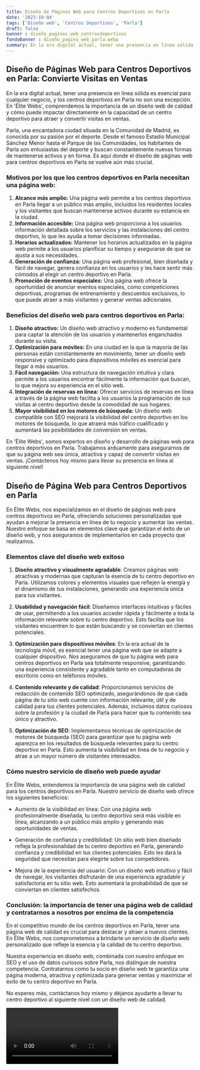 ```yaml
---
title: Diseño de Páginas Web para Centros Deportivos en Parla
date: '2023-10-04'
tags: ['Diseño web', 'Centros Deportivos', 'Parla']
draft: false
banner : diseño_paginas_web_centrosdeportivos
fondoBanner : diseño_pagina_web_parla.webp
summary: En la era digital actual, tener una presencia en línea sólida es esencial para cualquier negocio, y los centros deportivos en Parla no son una excepción. En 'Élite Webs', comprendemos la importancia de un diseño web de calidad y cómo puede impactar directamente en la capacidad de un centro deportivo para atraer y convertir visitas en ventas.
---
```


## Diseño de Páginas Web para Centros Deportivos en Parla: Convierte Visitas en Ventas

En la era digital actual, tener una presencia en línea sólida es esencial para cualquier negocio, y los centros deportivos en Parla no son una excepción. En 'Élite Webs', comprendemos la importancia de un diseño web de calidad y cómo puede impactar directamente en la capacidad de un centro deportivo para atraer y convertir visitas en ventas.

Parla, una encantadora ciudad situada en la Comunidad de Madrid, es conocida por su pasión por el deporte. Desde el famoso Estadio Municipal Sánchez Menor hasta el Parque de las Comunidades, los habitantes de Parla son entusiastas del deporte y buscan constantemente nuevas formas de mantenerse activos y en forma. Es aquí donde el diseño de páginas web para centros deportivos en Parla se vuelve aún más crucial.

### Motivos por los que los centros deportivos en Parla necesitan una página web:

1. **Alcance más amplio:** Una página web permite a los centros deportivos en Parla llegar a un público más amplio, incluidos los residentes locales y los visitantes que buscan mantenerse activos durante su estancia en la ciudad.
2. **Información accesible:** Una página web proporciona a los usuarios información detallada sobre los servicios y las instalaciones del centro deportivo, lo que les ayuda a tomar decisiones informadas.
3. **Horarios actualizados:** Mantener los horarios actualizados en la página web permite a los usuarios planificar su tiempo y asegurarse de que se ajusta a sus necesidades.
4. **Generación de confianza:** Una página web profesional, bien diseñada y fácil de navegar, genera confianza en los usuarios y les hace sentir más cómodos al elegir un centro deportivo en Parla.
5. **Promoción de eventos especiales:** Una página web ofrece la oportunidad de anunciar eventos especiales, como competiciones deportivas, programas de entrenamiento y descuentos exclusivos, lo que puede atraer a más visitantes y generar ventas adicionales.

### Beneficios del diseño web para centros deportivos en Parla:

1. **Diseño atractivo:** Un diseño web atractivo y moderno es fundamental para captar la atención de los usuarios y mantenerlos enganchados durante su visita.
2. **Optimización para móviles:** En una ciudad en la que la mayoría de las personas están constantemente en movimiento, tener un diseño web responsive y optimizado para dispositivos móviles es esencial para llegar a más usuarios.
3. **Fácil navegación:** Una estructura de navegación intuitiva y clara permite a los usuarios encontrar fácilmente la información que buscan, lo que mejora su experiencia en el sitio web.
4. **Integración de reservas en línea:** Ofrecer servicios de reservas en línea a través de la página web facilita a los usuarios la programación de sus visitas al centro deportivo desde la comodidad de sus hogares.
5. **Mayor visibilidad en los motores de búsqueda:** Un diseño web compatible con SEO mejorará la visibilidad del centro deportivo en los motores de búsqueda, lo que atraerá más tráfico cualificado y aumentará las posibilidades de conversión en ventas.

En 'Élite Webs', somos expertos en diseño y desarrollo de páginas web para centros deportivos en Parla. Trabajamos arduamente para asegurarnos de que su página web sea única, atractiva y capaz de convertir visitas en ventas. ¡Contáctenos hoy mismo para llevar su presencia en línea al siguiente nivel!

<GifSeo />

<Cta />

## Diseño de Página Web para Centros Deportivos en Parla

En Élite Webs, nos especializamos en el diseño de páginas web para centros deportivos en Parla, ofreciendo soluciones personalizadas que ayudan a mejorar la presencia en línea de tu negocio y aumentar las ventas. Nuestro enfoque se basa en elementos clave que garantizan el éxito de un diseño web, y nos aseguramos de implementarlos en cada proyecto que realizamos.

### Elementos clave del diseño web exitoso

1. **Diseño atractivo y visualmente agradable**: Creamos páginas web atractivas y modernas que capturan la esencia de tu centro deportivo en Parla. Utilizamos colores y elementos visuales que reflejen la energía y el dinamismo de tus instalaciones, generando una experiencia única para tus visitantes.

2. **Usabilidad y navegación fácil**: Diseñamos interfaces intuitivas y fáciles de usar, permitiendo a los usuarios acceder rápida y fácilmente a toda la información relevante sobre tu centro deportivo. Esto facilita que los visitantes encuentren lo que están buscando y se conviertan en clientes potenciales.

3. **Optimización para dispositivos móviles**: En la era actual de la tecnología móvil, es esencial tener una página web que se adapte a cualquier dispositivo. Nos aseguramos de que tu página web para centros deportivos en Parla sea totalmente responsive, garantizando una experiencia consistente y agradable tanto en computadoras de escritorio como en teléfonos móviles.

4. **Contenido relevante y de calidad**: Proporcionamos servicios de redacción de contenido SEO optimizado, asegurándonos de que cada página de tu sitio web cuente con información relevante, útil y de calidad para tus clientes potenciales. Además, incluimos datos curiosos sobre la profesión y la ciudad de Parla para hacer que tu contenido sea único y atractivo.

5. **Optimización de SEO**: Implementamos técnicas de optimización de motores de búsqueda (SEO) para garantizar que tu página web aparezca en los resultados de búsqueda relevantes para tu centro deportivo en Parla. Esto aumenta la visibilidad en línea de tu negocio y atrae a un mayor número de visitantes interesados.

### Cómo nuestro servicio de diseño web puede ayudar

En Élite Webs, entendemos la importancia de una página web de calidad para los centros deportivos en Parla. Nuestro servicio de diseño web ofrece los siguientes beneficios:

- Aumento de la visibilidad en línea: Con una página web profesionalmente diseñada, tu centro deportivo será más visible en línea, alcanzando a un público más amplio y generando más oportunidades de ventas.

- Generación de confianza y credibilidad: Un sitio web bien diseñado refleja la profesionalidad de tu centro deportivo en Parla, generando confianza y credibilidad en tus clientes potenciales. Esto les dará la seguridad que necesitan para elegirte sobre tus competidores.

- Mejora de la experiencia del usuario: Con un diseño web intuitivo y fácil de navegar, los visitantes disfrutarán de una experiencia agradable y satisfactoria en tu sitio web. Esto aumentará la probabilidad de que se conviertan en clientes satisfechos.

### Conclusión: la importancia de tener una página web de calidad y contratarnos a nosotros por encima de la competencia

En el competitivo mundo de los centros deportivos en Parla, tener una página web de calidad es crucial para destacar y atraer a nuevos clientes. En Élite Webs, nos comprometemos a brindarte un servicio de diseño web personalizado que refleje la esencia y la calidad de tu centro deportivo.

Nuestra experiencia en diseño web, combinada con nuestro enfoque en SEO y el uso de datos curiosos sobre Parla, nos distingue de nuestra competencia. Contratarnos como tu socio en diseño web te garantiza una página moderna, atractiva y optimizada para generar ventas y maximizar el éxito de tu centro deportivo en Parla.

No esperes más, contáctanos hoy mismo y déjanos ayudarte a llevar tu centro deportivo al siguiente nivel con un diseño web de calidad.

<Video />

<CtaBot job='Centros Deportivos' city='Parla'/>

<Gmaps query='Parla+españa+maps' />